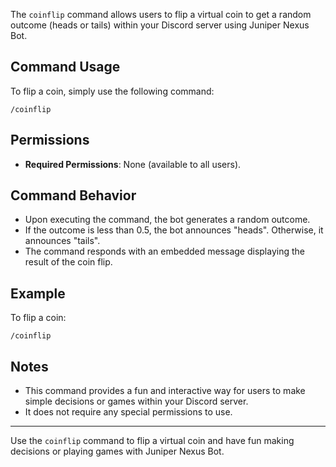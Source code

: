 The `coinflip` command allows users to flip a virtual coin to get a random outcome (heads or tails) within your Discord server using Juniper Nexus Bot.

## Command Usage

To flip a coin, simply use the following command:

```
/coinflip
```

## Permissions

- **Required Permissions**: None (available to all users).

## Command Behavior

- Upon executing the command, the bot generates a random outcome.
- If the outcome is less than 0.5, the bot announces "heads". Otherwise, it announces "tails".
- The command responds with an embedded message displaying the result of the coin flip.

## Example

To flip a coin:

```
/coinflip
```

## Notes

- This command provides a fun and interactive way for users to make simple decisions or games within your Discord server.
- It does not require any special permissions to use.

---

Use the `coinflip` command to flip a virtual coin and have fun making decisions or playing games with Juniper Nexus Bot.
